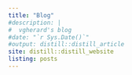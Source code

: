```yaml
---
title: "Blog"
#description: |
#  vgherard's blog
#date: "`r Sys.Date()`"
#output: distill::distill_article
site: distill::distill_website
listing: posts
---
```

